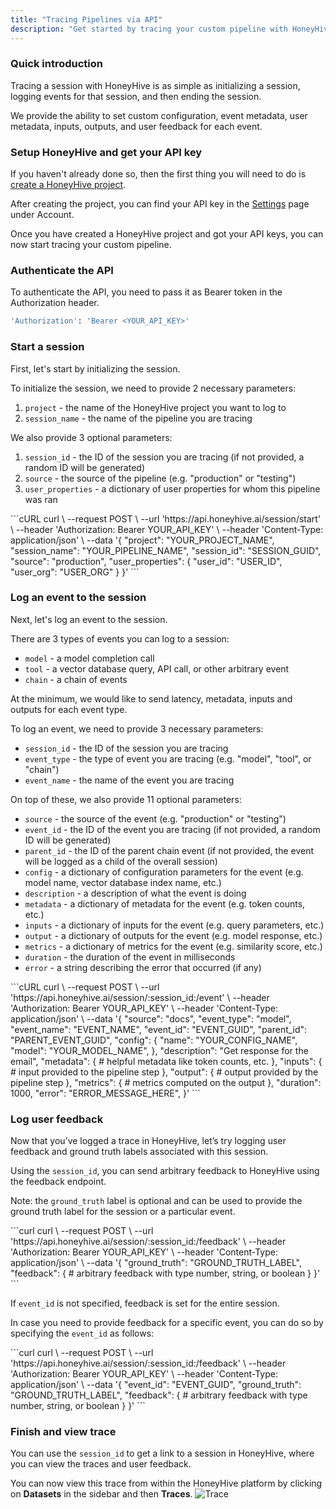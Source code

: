 ```yaml
---
title: "Tracing Pipelines via API"
description: "Get started by tracing your custom pipeline with HoneyHive."
---
```


### Quick introduction

Tracing a session with HoneyHive is as simple as initializing a session, logging events for that session, and then ending the session.

We provide the ability to set custom configuration, event metadata, user metadata, inputs, outputs, and user feedback for each event.

### Setup HoneyHive and get your API key

If you haven't already done so, then the first thing you will need to do is <a href="/projects#create-a-new-project">create a HoneyHive project</a>.

After creating the project, you can find your API key in the [Settings](https://app.honeyhive.ai/settings/account) page under Account.

Once you have created a HoneyHive project and got your API keys, you can now start tracing your custom pipeline.

### Authenticate the API

To authenticate the API, you need to pass it as Bearer token in the Authorization header.

```bash
'Authorization': 'Bearer <YOUR_API_KEY>'
```

### Start a session

First, let's start by initializing the session.

To initialize the session, we need to provide 2 necessary parameters:
1. `project` - the name of the HoneyHive project you want to log to
2. `session_name` - the name of the pipeline you are tracing

We also provide 3 optional parameters:
1. `session_id` - the ID of the session you are tracing (if not provided, a random ID will be generated)
2. `source` - the source of the pipeline (e.g. "production" or "testing")
3. `user_properties` - a dictionary of user properties for whom this pipeline was ran

<CodeGroup>
```cURL
curl \
    --request POST \
    --url 'https://api.honeyhive.ai/session/start' \
    --header 'Authorization: Bearer YOUR_API_KEY' \
    --header 'Content-Type: application/json' \
    --data '{
        "project": "YOUR_PROJECT_NAME",
        "session_name": "YOUR_PIPELINE_NAME",
        "session_id": "SESSION_GUID",
        "source": "production",
        "user_properties": {
            "user_id": "USER_ID",
            "user_org": "USER_ORG"
        }
    }'
```
</CodeGroup>

### Log an event to the session

Next, let's log an event to the session.

There are 3 types of events you can log to a session:
- `model` - a model completion call
- `tool` - a vector database query, API call, or other arbitrary event
- `chain` - a chain of events

At the minimum, we would like to send latency, metadata, inputs and outputs for each event type.

To log an event, we need to provide 3 necessary parameters:
- `session_id` - the ID of the session you are tracing
- `event_type` - the type of event you are tracing (e.g. "model", "tool", or "chain")
- `event_name` - the name of the event you are tracing

On top of these, we also provide 11 optional parameters:
- `source` - the source of the event (e.g. "production" or "testing")
- `event_id` - the ID of the event you are tracing (if not provided, a random ID will be generated)
- `parent_id` - the ID of the parent chain event (if not provided, the event will be logged as a child of the overall session)
- `config` - a dictionary of configuration parameters for the event (e.g. model name, vector database index name, etc.)
- `description` - a description of what the event is doing
- `metadata` - a dictionary of metadata for the event (e.g. token counts, etc.)
- `inputs` - a dictionary of inputs for the event (e.g. query parameters, etc.)
- `output` - a dictionary of outputs for the event (e.g. model response, etc.)
- `metrics` - a dictionary of metrics for the event (e.g. similarity score, etc.)
- `duration` - the duration of the event in milliseconds
- `error` - a string describing the error that occurred (if any)

<CodeGroup>
```cURL
curl \
    --request POST \
    --url 'https://api.honeyhive.ai/session/:session_id:/event' \
    --header 'Authorization: Bearer YOUR_API_KEY' \
    --header 'Content-Type: application/json' \
    --data '{
        "source": "docs",
        "event_type": "model",
        "event_name": "EVENT_NAME",
        "event_id": "EVENT_GUID",
        "parent_id": "PARENT_EVENT_GUID",
        "config": {
            "name": "YOUR_CONFIG_NAME",
            "model": "YOUR_MODEL_NAME",
        },
        "description": "Get response for the email",
        "metadata": {
            # helpful metadata like token counts, etc.
        },
        "inputs": {
            # input provided to the pipeline step
        },
        "output": {
            # output provided by the pipeline step
        },
        "metrics": {
            # metrics computed on the output
        },
        "duration": 1000,
        "error": "ERROR_MESSAGE_HERE",
    }'
```
</CodeGroup>

### Log user feedback

Now that you’ve logged a trace in HoneyHive, let’s try logging user feedback and ground truth labels associated with this session.

Using the `session_id`, you can send arbitrary feedback to HoneyHive using the feedback endpoint.

Note: the `ground_truth` label is optional and can be used to provide the ground truth label for the session or a particular event.

<CodeGroup>
```curl
curl \
    --request POST \
    --url 'https://api.honeyhive.ai/session/:session_id:/feedback' \
    --header 'Authorization: Bearer YOUR_API_KEY' \
    --header 'Content-Type: application/json' \
    --data '{
        "ground_truth": "GROUND_TRUTH_LABEL",
        "feedback": {
            # arbitrary feedback with type number, string, or boolean
        }
    }'
```
</CodeGroup>

If `event_id` is not specified, feedback is set for the entire session. 

In case you need to provide feedback for a specific event, you can do so by specifying the `event_id` as follows:

<CodeGroup>
```curl
curl \
    --request POST \
    --url 'https://api.honeyhive.ai/session/:session_id:/feedback' \
    --header 'Authorization: Bearer YOUR_API_KEY' \
    --header 'Content-Type: application/json' \
    --data '{
        "event_id": "EVENT_GUID",
        "ground_truth": "GROUND_TRUTH_LABEL",
        "feedback": {
            # arbitrary feedback with type number, string, or boolean
        }
    }'
```
</CodeGroup>

### Finish and view trace

You can use the `session_id` to get a link to a session in HoneyHive, where you can view the traces and user feedback.

You can now view this trace from within the HoneyHive platform by clicking on **Datasets** in the sidebar and then **Traces**.
![Trace](/images/trace_screenshot.png)